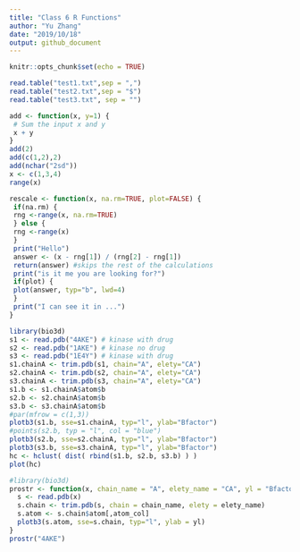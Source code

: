 ```yaml
---
title: "Class 6 R Functions"
author: "Yu Zhang"
date: "2019/10/18"
output: github_document
---
```


```r
knitr::opts_chunk$set(echo = TRUE)
```

```r
read.table("test1.txt",sep = ",")
read.table("test2.txt",sep = "$")
read.table("test3.txt", sep = "")
```


```r
add <- function(x, y=1) {
 # Sum the input x and y
 x + y
}
add(2)
add(c(1,2),2)
add(nchar("2sd"))
x <- c(1,3,4)
range(x)
```


```r
rescale <- function(x, na.rm=TRUE, plot=FALSE) {
 if(na.rm) {
 rng <-range(x, na.rm=TRUE)
 } else {
 rng <-range(x)
 }
 print("Hello")
 answer <- (x - rng[1]) / (rng[2] - rng[1])
 return(answer) #skips the rest of the calculations
 print("is it me you are looking for?")
 if(plot) {
 plot(answer, typ="b", lwd=4)
 }
 print("I can see it in ...")
}
```
```r
library(bio3d)
s1 <- read.pdb("4AKE") # kinase with drug
s2 <- read.pdb("1AKE") # kinase no drug
s3 <- read.pdb("1E4Y") # kinase with drug
s1.chainA <- trim.pdb(s1, chain="A", elety="CA")
s2.chainA <- trim.pdb(s2, chain="A", elety="CA")
s3.chainA <- trim.pdb(s3, chain="A", elety="CA")
s1.b <- s1.chainA$atom$b
s2.b <- s2.chainA$atom$b
s3.b <- s3.chainA$atom$b
#par(mfrow = c(1,3))
plotb3(s1.b, sse=s1.chainA, typ="l", ylab="Bfactor")
#points(s2.b, typ = "l", col = "blue")
plotb3(s2.b, sse=s2.chainA, typ="l", ylab="Bfactor")
plotb3(s3.b, sse=s3.chainA, typ="l", ylab="Bfactor")
hc <- hclust( dist( rbind(s1.b, s2.b, s3.b) ) )
plot(hc)
```
```r
#library(bio3d)
prostr <- function(x, chain_name = "A", elety_name = "CA", yl = "Bfactor", atom_col = "b"){
  s <- read.pdb(x)
  s.chain <- trim.pdb(s, chain = chain_name, elety = elety_name)
  s.atom <- s.chain$atom[,atom_col]
  plotb3(s.atom, sse=s.chain, typ="l", ylab = yl)
}
prostr("4AKE")
```




